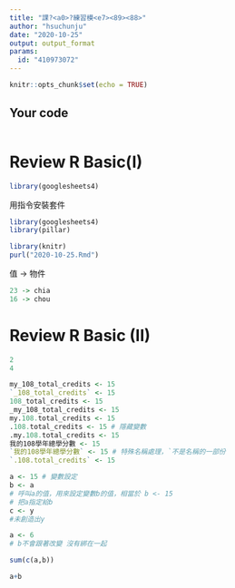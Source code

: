 ---
title: "課?<a0>?練習模<e7><89><88>"
author: "hsuchunju"
date: "2020-10-25"
output: output_format
params:
  id: "410973072"
---

```{r setup, include=FALSE}
knitr::opts_chunk$set(echo = TRUE)
```

## Your code

```{r}

```
# Review R Basic(I)
```{r}
library(googlesheets4)
```
用指令安裝套件
```{r}
library(googlesheets4)
library(pillar)
```

```{r}
library(knitr)
purl("2020-10-25.Rmd")
```
值 -> 物件
```{r}
23 -> chia
16 -> chou
```

# Review R Basic (II)
```{r}
2
4
```
```{r}
my_108_total_credits <- 15
`_108_total_credits` <- 15
108_total_credits <- 15
_my_108_total_credits <- 15
my.108.total_credits <- 15
.108.total_credits <- 15 # 隱藏變數
.my.108.total_credits <- 15
我的108學年總學分數 <- 15
`我的108學年總學分數` <- 15 # 特殊名稱處理，`不是名稱的一部份
`.108.total_credits` <- 15
```

```{r}
a <- 15 # 變數設定
b <- a
# 呼叫a的值，用來設定變數b的值，相當於 b <- 15
# 把a指定給b
c <- y
#未創造出y
```

```{r}
a <- 6
# b不會跟著改變 沒有綁在一起
```

```{r}
sum(c(a,b))
```
```{r}
a+b
```

